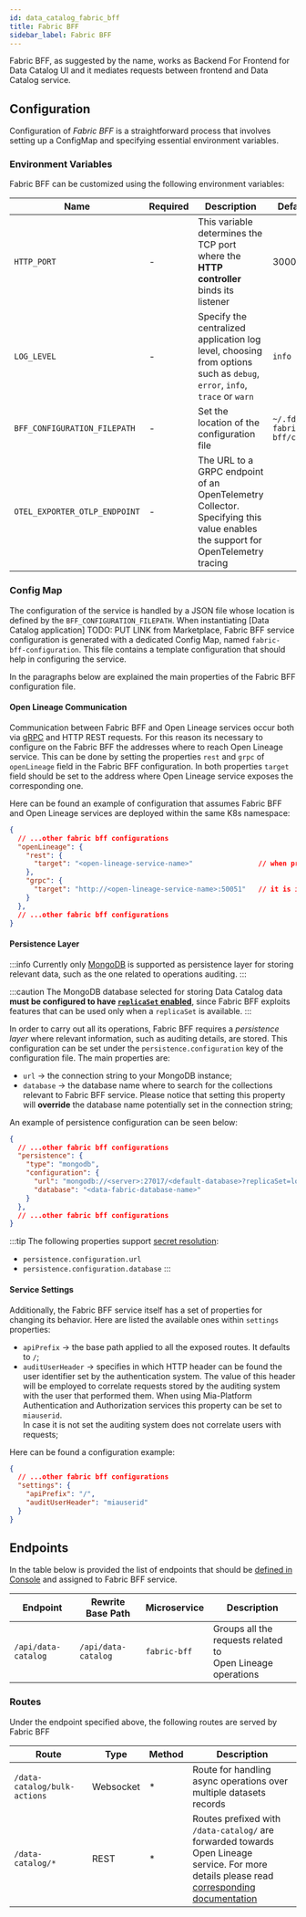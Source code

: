 ```yaml
---
id: data_catalog_fabric_bff
title: Fabric BFF
sidebar_label: Fabric BFF
---
```



Fabric BFF, as suggested by the name, works as Backend For Frontend for Data Catalog UI and it mediates requests between frontend and Data Catalog service.

## Configuration

Configuration of _Fabric BFF_ is a straightforward process that involves setting up a ConfigMap and specifying essential environment variables.

### Environment Variables

Fabric BFF can be customized using the following environment variables:

| Name                          | Required | Description                                                                                                                       | Default Value                       |
|-------------------------------|----------|-----------------------------------------------------------------------------------------------------------------------------------|-------------------------------------|
| `HTTP_PORT`                   | -        | This variable determines the TCP port where the **HTTP controller** binds its listener                                            | 3000                                |
| `LOG_LEVEL`                   | -        | Specify the centralized application log level, choosing from options such as `debug`, `error`, `info`, `trace` or `warn`          | `info`                              |
| `BFF_CONFIGURATION_FILEPATH`  | -        | Set the location of the configuration file                                                                                        | `~/.fd/data-fabric-bff/config.json` |
| `OTEL_EXPORTER_OTLP_ENDPOINT` | -        | The URL to a GRPC endpoint of an OpenTelemetry Collector.<br/>Specifying this value enables the support for OpenTelemetry tracing |                                     |

### Config Map

The configuration of the service is handled by a JSON file whose location is defined by the `BFF_CONFIGURATION_FILEPATH`. When instantiating
\[Data Catalog application\] TODO: PUT LINK from Marketplace, Fabric BFF service configuration is generated with
a dedicated Config Map, named `fabric-bff-configuration`. This file contains a template configuration that should help in configuring the service.

<SchemaViewer schema={bffSchema} example={bffConfigExample}/>

In the paragraphs below are explained the main properties of the Fabric BFF configuration file.

#### Open Lineage Communication

Communication between Fabric BFF and Open Lineage services occur both via [gRPC](https://grpc.io/) and HTTP REST requests. For this reason its necessary to
configure on the Fabric BFF the addresses where to reach Open Lineage service. This can be done by setting the properties `rest` and `grpc` of `openLineage` field in the Fabric BFF configuration.
In both properties `target` field should be set to the address where Open Lineage service exposes the corresponding one.

Here can be found an example of configuration that assumes Fabric BFF and Open Lineage services are deployed within the same K8s namespace:

```json
{
  // ...other fabric bff configurations
  "openLineage": {
    "rest": {
      "target": "<open-lineage-service-name>"                // when protocol is http, it is not necessary specifying it. When port is not specified, it is assumed the 80 is employed
    },
    "grpc": {
      "target": "http://<open-lineage-service-name>:50051"   // it is important to notice that GRPC connection use a different port from the REST target
    }
  },
  // ...other fabric bff configurations
}
```

#### Persistence Layer


:::info
Currently only [MongoDB](https://mongodb.com/) is supported as persistence layer for storing relevant data, such as the one related to operations auditing.
:::

:::caution
The MongoDB database selected for storing Data Catalog data **must be configured to have [`replicaSet` enabled](https://www.mongodb.com/docs/manual/replication/)**, since
Fabric BFF exploits features that can be used only when a `replicaSet` is available.
:::

In order to carry out all its operations, Fabric BFF requires a _persistence layer_ where relevant information, such as auditing details, are stored. This configuration can be set under
the `persistence.configuration` key of the configuration file. The main properties are:

- `url` &rarr; the connection string to your MongoDB instance;
- `database` &rarr; the database name where to search for the  collections relevant to Fabric BFF service. Please notice that setting this property will **override** the database
name potentially set in the connection string;

An example of persistence configuration can be seen below:

```json
{
  // ...other fabric bff configurations
  "persistence": {
    "type": "mongodb",
    "configuration": {
      "url": "mongodb://<server>:27017/<default-database>?replicaSet=local",
      "database": "<data-fabric-database-name>"
    }
  },
  // ...other fabric bff configurations
}
```

:::tip
The following properties support [secret resolution](/fast_data/configuration/secrets_resolution.md):
- `persistence.configuration.url`
- `persistence.configuration.database`
:::

#### Service Settings

Additionally, the Fabric BFF service itself has a set of properties for changing its behavior. Here are listed the available ones within `settings` properties:

- `apiPrefix` &rarr; the base path applied to all the exposed routes. It defaults to `/`;
- `auditUserHeader` &rarr; specifies in which HTTP header can be found the user identifier set by the authentication system. The value of this header will be employed to correlate requests stored by
the auditing system with the user that performed them. When using Mia-Platform Authentication and Authorization services this property can be set to `miauserid`.  
In case it is not set the auditing system does not correlate users with requests;

Here can be found a configuration example:

```json
{
  // ...other fabric bff configurations
  "settings": {
    "apiPrefix": "/",
    "auditUserHeader": "miauserid"
  }
}
```

## Endpoints

In the table below is provided the list of endpoints that should be [defined in Console](/development_suite/api-console/api-design/endpoints.md) and assigned to Fabric BFF service.

| Endpoint            | Rewrite Base Path   | Microservice | Description                                                    |
|---------------------|---------------------|--------------|----------------------------------------------------------------|
| `/api/data-catalog` | `/api/data-catalog` | `fabric-bff` | Groups all the requests related to<br/>Open Lineage operations |

### Routes

Under the endpoint specified above, the following routes are served by Fabric BFF

| Route                        | Type      | Method | Description                                                                                                                                                                                             |
|------------------------------|-----------|--------|---------------------------------------------------------------------------------------------------------------------------------------------------------------------------------------------------------|
| `/data-catalog/bulk-actions` | Websocket | *      | Route for handling async operations over multiple datasets records                                                                                                                                      |
| `/data-catalog/*`            | REST      | *      | Routes prefixed with `/data-catalog/` are forwarded towards Open Lineage<br/>service. For more details please read [corresponding documentation](/data_catalog/data_catalog_open_lineage.mdx#endpoints) |
